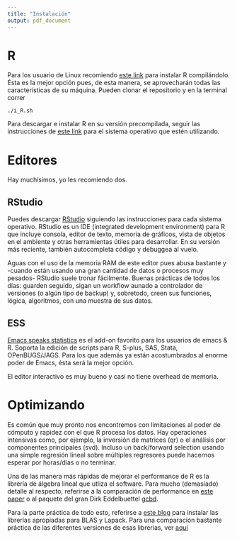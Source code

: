 ```yaml
---
title: "Instalación"
output: pdf_document
---
```


# R 

Para los usuario de Linux recomiendo 
[este link](https://github.com/Skalas/massive-adventure-ubuntu/blob/master/i_R.sh) 
para instalar R compilándolo.
Ésta es la mejor opción pues, de esta manera, se aprovecharán todas las 
características de su máquina. Pueden clonar el repositorio y en la terminal
correr

```
./i_R.sh
```

Para descargar e instalar R en su versión precompilada, seguir las instrucciones
de [este link](https://cran.r-project.org/) para el sistema operativo que estén
utilizando.

# Editores

Hay muchísimos, yo les recomiendo dos.

## RStudio

Puedes descargar [RStudio](https://www.rstudio.com/products/rstudio/download/) 
siguiendo las instrucciones para cada sistema operativo. RStudio es un IDE (integrated
development environment) para R que incluye consola, editor de texto, memoria de 
gráficos, vista de objetos en el ambiente y otras herramientas útiles para 
desarrollar. En su versión más reciente, también autocompleta código y debuggea
al vuelo.

Aguas con el uso de la memoria RAM de este editor pues abusa bastante y -cuando 
están usando una gran cantidad de datos o procesos muy pesados- RStudio suele 
tronar fácilmente. Buenas prácticas de todos los días: guarden seguido, sigan 
un workflow aunado a controlador de versiones (o algún tipo de backup) y, sobretodo,
creen sus funciones, lógica, algoritmos, con una muestra de sus datos.

## ESS

[Emacs speaks statistics](http://ess.r-project.org/) es el add-on favorito para
los usuarios de emacs \& R. Soporta la edición de scripts para R, S-plus, SAS,
Stata, OPenBUGS/JAGS. Para los que además ya están acostumbrados al enorme poder
de Emacs, ésta será la mejor opción.

El editor interactivo es muy bueno y casi no tiene overhead de memoria.

# Optimizando

Es común que muy pronto nos encontremos con limitaciones al poder de cómputo y 
rapidez con el que R procesa los datos. Hay operaciones intensivas como, por 
ejemplo, la inversión de matrices (qr) o el análisis por componentes principales (svd). 
Incluso un back/forward selection usando una simple regresión lineal sobre 
múltiples regresores puede hacernos esperar por horas/días o no terminar. 

Una de las manera más rápidas de mejorar el performance de R es la librería de 
álgebra lineal que utliza el software. Para mucho (demasiado) detalle al respecto,
referirse a la comparación de performance en 
[este paper](https://cran.r-project.org/web/packages/gcbd/vignettes/gcbd.pdf) o
al paquete del gran Dirk Eddelbuettel 
[gcbd](https://cran.rstudio.com/web/packages/gcbd/index.html).

Para la parte práctica de todo esto, referirse a 
[este blog](http://brettklamer.com/diversions/statistical/faster-blas-in-r/)
para instalar las librerías apropiadas para BLAS y Lapack. Para una comparación
bastante práctica de las diferentes versiones de esas librerías, ver
[aquí](http://blog.nguyenvq.com/blog/2014/11/10/optimized-r-and-python-standard-blas-vs-atlas-vs-openblas-vs-mkl/)

